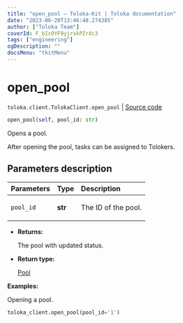 ```yaml
---
title: "open_pool — Toloka-Kit | Toloka documentation"
date: "2023-06-20T13:46:48.274385"
author: ["Toloka Team"]
coverId: F_bIcOYF9yjrxkPZrXc3
tags: ["engineering"]
ogDescription: ""
docsMenu: "tkitMenu"
---
```


# open_pool

`toloka.client.TolokaClient.open_pool` | [Source code](https://github.com/Toloka/toloka-kit/blob/v1.2.0/src/client/__init__.py#L1705)

```python
open_pool(self, pool_id: str)
```

Opens a pool.

After opening the pool, tasks can be assigned to Tolokers.

## Parameters description

| Parameters | Type | Description |
| :----------| :----| :-----------|
`pool_id`|**str**|<p>The ID of the pool.</p>

* **Returns:**

  The pool with updated status.

* **Return type:**

  [Pool](/docs/toloka-kit/reference/toloka.client.pool.Pool)

**Examples:**

Opening a pool.

```python
toloka_client.open_pool(pool_id='1')
```